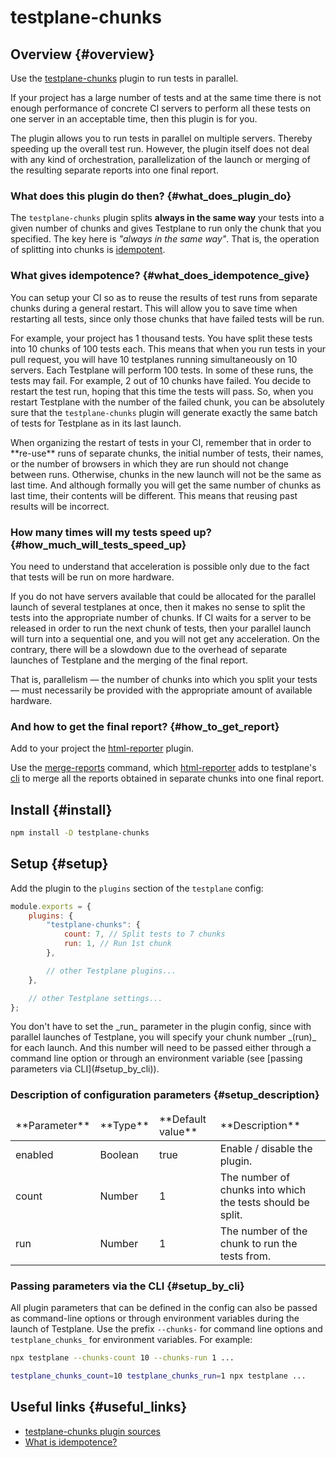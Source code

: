 
# testplane-chunks

## Overview {#overview}

Use the [testplane-chunks][testplane-chunks] plugin to run tests in parallel.

If your project has a large number of tests and at the same time there is not enough performance of concrete CI servers to perform all these tests on one server in an acceptable time, then this plugin is for you.

The plugin allows you to run tests in parallel on multiple servers. Thereby speeding up the overall test run. However, the plugin itself does not deal with any kind of orchestration, parallelization of the launch or merging of the resulting separate reports into one final report.

### What does this plugin do then? {#what_does_plugin_do}

The `testplane-chunks` plugin splits **always in the same way** your tests into a given number of chunks and gives Testplane to run only the chunk that you specified. The key here is _"always in the same way"_. That is, the operation of splitting into chunks is [idempotent][idempotence].

### What gives idempotence? {#what_does_idempotence_give}

You can setup your CI so as to reuse the results of test runs from separate chunks during a general restart. This will allow you to save time when restarting all tests, since only those chunks that have failed tests will be run.

For example, your project has 1 thousand tests. You have split these tests into 10 chunks of 100 tests each. This means that when you run tests in your pull request, you will have 10 testplanes running simultaneously on 10 servers. Each Testplane will perform 100 tests. In some of these runs, the tests may fail. For example, 2 out of 10 chunks have failed. You decide to restart the test run, hoping that this time the tests will pass. So, when you restart Testplane with the number of the failed chunk, you can be absolutely sure that the `testplane-chunks` plugin will generate exactly the same batch of tests for Testplane as in its last launch.

<Admonition type="warning">
    When organizing the restart of tests in your CI, remember that in order to **re-use** runs of
    separate chunks, the initial number of tests, their names, or the number of browsers in which
    they are run should not change between runs. Otherwise, chunks in the new launch will not be the
    same as last time. And although formally you will get the same number of chunks as last time,
    their contents will be different. This means that reusing past results will be incorrect.
</Admonition>

### How many times will my tests speed up? {#how_much_will_tests_speed_up}

You need to understand that acceleration is possible only due to the fact that tests will be run on more hardware.

If you do not have servers available that could be allocated for the parallel launch of several testplanes at once, then it makes no sense to split the tests into the appropriate number of chunks. If CI waits for a server to be released in order to run the next chunk of tests, then your parallel launch will turn into a sequential one, and you will not get any acceleration. On the contrary, there will be a slowdown due to the overhead of separate launches of Testplane and the merging of the final report.

That is, parallelism — the number of chunks into which you split your tests — must necessarily be provided with the appropriate amount of available hardware.

### And how to get the final report? {#how_to_get_report}

Add to your project the [html-reporter][html-reporter] plugin.

Use the [merge-reports][merge-reports] command, which [html-reporter][html-reporter] adds to testplane's [cli][cli] to merge all the reports obtained in separate chunks into one final report.

## Install {#install}

```bash
npm install -D testplane-chunks
```

## Setup {#setup}

Add the plugin to the `plugins` section of the `testplane` config:

```javascript
module.exports = {
    plugins: {
        "testplane-chunks": {
            count: 7, // Split tests to 7 chunks
            run: 1, // Run 1st chunk
        },

        // other Testplane plugins...
    },

    // other Testplane settings...
};
```

<Admonition type="info">
    You don't have to set the _run_ parameter in the plugin config, since with parallel launches of
    Testplane, you will specify your chunk number _(run)_ for each launch. And this number will need
    to be passed either through a command line option or through an environment variable (see
    [passing parameters via CLI](#setup_by_cli)).
</Admonition>

### Description of configuration parameters {#setup_description}

<table>
<thead>
<tr><td>**Parameter**</td><td>**Type**</td><td>**Default value**</td><td>**Description**</td></tr>
</thead>
<tbody>
<tr><td>enabled</td><td>Boolean</td><td>true</td><td>Enable / disable the plugin.</td></tr>
<tr><td>count</td><td>Number</td><td>1</td><td>The number of chunks into which the tests should be split.</td></tr>
<tr><td>run</td><td>Number</td><td>1</td><td>The number of the chunk to run the tests from.</td></tr>

</tbody>
</table>

### Passing parameters via the CLI {#setup_by_cli}

All plugin parameters that can be defined in the config can also be passed as command-line options or through environment variables during the launch of Testplane. Use the prefix `--chunks-` for command line options and `testplane_chunks_` for environment variables. For example:

```bash
npx testplane --chunks-count 10 --chunks-run 1 ...
```

```bash
testplane_chunks_count=10 testplane_chunks_run=1 npx testplane ...
```

## Useful links {#useful_links}

-   [testplane-chunks plugin sources][testplane-chunks]
-   [What is idempotence?][idempotence]

[html-reporter]: ../../html-reporter/html-reporter-setup
[merge-reports]: ../../html-reporter/html-reporter-commands#merge-reports
[testplane-chunks]: https://github.com/gemini-testing/testplane-chunks
[cli]: https://en.wikipedia.org/wiki/Command-line_interface
[idempotence]: https://en.wikipedia.org/wiki/Idempotence
